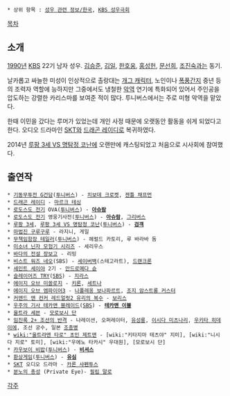  * 상위 항목 : [[성우 관련 정보/한국]], [[KBS 성우극회]]

{{{#!html
<img src="http://cfile89.uf.daum.net/R678x0/1247F910AE2B289FA4AF4A">
}}}

[[목차]]

== 소개 ==
[[1990년]] [[한국방송공사|KBS]] 22기 남자 성우. [[김승준]], [[김일(성우)|김일]], [[한호웅]], [[홍성헌]], [[문선희]], [[조진숙]]과는 동기.

날카롭고 싸늘한 미성이 인상적으로 촐랑대는 [[개그 캐릭터]], 노인이나 [[폭풍간지]] 중년 등의 조력자 역할에 능하지만 그중에서도 냉철한 [[악역]] 연기에 특화되어 있어서 주인공을 압도하는 강렬한 카리스마를 보여준 적이 많다. 투니버스에서는 주로 미형 악역을 맡았다.

한때 이민을 갔다는 루머가 있었는데 개인 사정 때문에 오랫동안 활동을 쉬게 되었다고 한다. 오디오 드라마인 [[SKT - Swallow Knights Tales|SKT]]와 [[드래곤 레이디(소설)|드래곤 레이디]]로 복귀하였다.

2014년 [[루팡 3세 VS 명탐정 코난]]에 오랜만에 캐스팅되었고 처음으로 시사회에 참여했다.

== 출연작 ==
 * [[기동무투전 G건담]]([[투니버스]]) - [[치보데 크로켓]], [[젠틀 채프먼]]
 * [[드래곤 레이디(소설)|드래곤 레이디]] - [[마르크 테싱]]
 * [[로도스도 전기]] OVA([[투니버스]]) - '''[[아슈람]]'''
 * [[로도스도 전기]] 영웅기사전([[투니버스]]) - '''[[아슈람]]''', [[그리버스]]
 * [[루팡 3세]], [[루팡 3세 VS 명탐정 코난]]([[투니버스]]) - '''[[이시카와 고에몽(루팡 3세)|검객]]'''
 * [[마법진 구루구루]] - 라지니, 게일
 * [[무책임함장 테일러]]([[투니버스]]) - 헤럴드 카토리, 루 바라바 돔
 * [[미소녀 닌자 모험기 시리즈]] - 세리우스
 * [[바다의 전설 장보고]] - 리밍
 * [[비스트 워즈 네오]](SBS) - [[세이버백]](스테고라트), [[드랜크론]]
 * [[세인트 세이야]] 2기 - [[안드로메다 슌]]
 * [[슬레이어즈 TRY]]([[SBS]]) - [[지라스]]
 * [[에이지 오브 미쏠로지]] - [[키론]], [[세트나]]
 * [[에이지 오브 엠파이어3]] - [[나폴레옹 보나파르트]], [[조지 암스트롱 커스터]]
 * [[커맨드 앤 컨커 레드얼럿2 유리의 복수]] - [[보리스]] 
 * [[우주의 기사 테카맨 블레이드]]([[SBS]]) - '''[[테카맨 이블]]'''
 * [[울트라 세븐]] - [[모로보시 단]]
 * [[임진록2|임진록 2+ 조선의 반격]] - 나레이션, 오퍼레이터, [[유성룡]], [[이시다 미츠나리]], [[우키타 히데이에]], 조선 궁수, 일본 [[조총]]병
 * [[wiki:"울트라맨 타로" 초인 제트맨]] - [wiki:"키타지마 테츠야" 지미], [wiki:"니시다 지로" 토미], [wiki:"우에노 타카시" 우대원], [모로보시 단]
 * [[카우보이 비밥]]([[투니버스]]) - '''[[비셔스]]'''
 * [[환상게임]]([[투니버스]]) - '''[[유심(환상게임)|유심]]'''
 * [[SKT - Swallow Knights Tales|SKT]] 오디오 드라마 - [[카론 샤펜투스]]
 * [[분노의 총성]] (Private Eye)- [[필립 말로]]

[[각주]]
